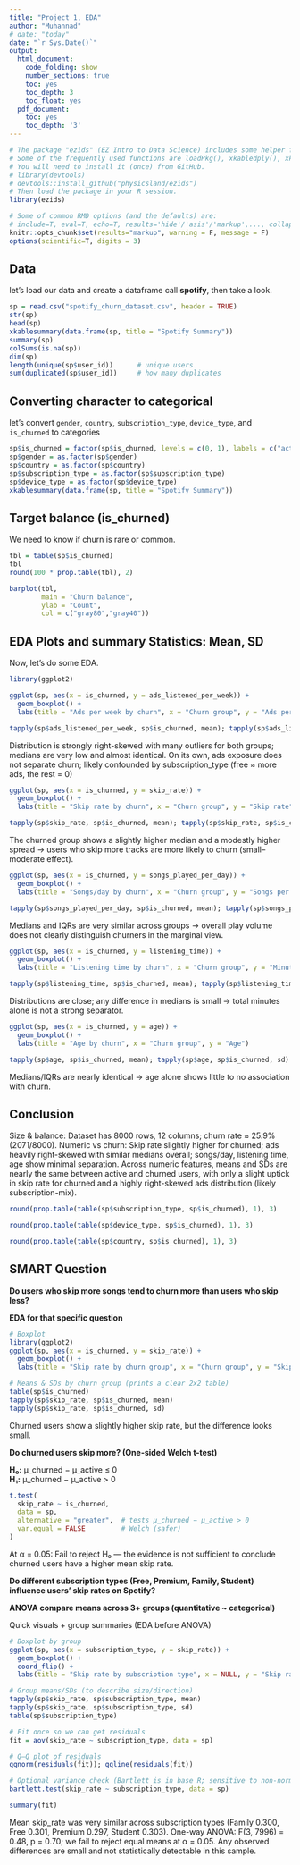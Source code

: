 ```yaml
---
title: "Project 1, EDA"
author: "Muhannad"
# date: "today"
date: "`r Sys.Date()`"
output:
  html_document:
    code_folding: show
    number_sections: true
    toc: yes
    toc_depth: 3
    toc_float: yes
  pdf_document:
    toc: yes
    toc_depth: '3'
---
```



```r
# The package "ezids" (EZ Intro to Data Science) includes some helper functions we developed for the course. 
# Some of the frequently used functions are loadPkg(), xkabledply(), xkablesummary(), uzscale(), etc.
# You will need to install it (once) from GitHub.
# library(devtools)
# devtools::install_github("physicsland/ezids")
# Then load the package in your R session.
library(ezids)
```

```r
# Some of common RMD options (and the defaults) are: 
# include=T, eval=T, echo=T, results='hide'/'asis'/'markup',..., collapse=F, warning=T, message=T, error=T, cache=T, fig.width=6, fig.height=4, fig.dim=c(6,4) #inches, fig.align='left'/'center','right', 
knitr::opts_chunk$set(results="markup", warning = F, message = F)
options(scientific=T, digits = 3) 
```

## Data

let's load our data and create a dataframe call **spotify**, then take a look.

```r
sp = read.csv("spotify_churn_dataset.csv", header = TRUE)
str(sp)
head(sp)
xkablesummary(data.frame(sp, title = "Spotify Summary"))
summary(sp)
colSums(is.na(sp))
dim(sp)
length(unique(sp$user_id))      # unique users
sum(duplicated(sp$user_id))     # how many duplicates
```

## Converting character to categorical

let's convert `gender`, `country`, `subscription_type`, `device_type`, and `is_churned` to categories
```r
sp$is_churned = factor(sp$is_churned, levels = c(0, 1), labels = c("active", "churned"))
sp$gender = as.factor(sp$gender)
sp$country = as.factor(sp$country)
sp$subscription_type = as.factor(sp$subscription_type)
sp$device_type = as.factor(sp$device_type)
xkablesummary(data.frame(sp, title = "Spotify Summary"))
```

## Target balance (is_churned)

We need to know if churn is rare or common.

```r
tbl = table(sp$is_churned)
tbl
round(100 * prop.table(tbl), 2)
```
```r
barplot(tbl,
        main = "Churn balance",
        ylab = "Count",
        col = c("gray80","gray40"))
```


## EDA Plots and summary Statistics: Mean, SD

Now, let's do some EDA.

```r
library(ggplot2)

ggplot(sp, aes(x = is_churned, y = ads_listened_per_week)) +
  geom_boxplot() +
  labs(title = "Ads per week by churn", x = "Churn group", y = "Ads per week")

tapply(sp$ads_listened_per_week, sp$is_churned, mean); tapply(sp$ads_listened_per_week, sp$is_churned, sd)
```
Distribution is strongly right-skewed with many outliers for both groups; medians are very low and almost identical. On its own, ads exposure does not separate churn; likely confounded by subscription_type (free ≈ more ads, the rest = 0)


```r
ggplot(sp, aes(x = is_churned, y = skip_rate)) +
  geom_boxplot() +
  labs(title = "Skip rate by churn", x = "Churn group", y = "Skip rate")

tapply(sp$skip_rate, sp$is_churned, mean); tapply(sp$skip_rate, sp$is_churned, sd)
```
The churned group shows a slightly higher median and a modestly higher spread → users who skip more tracks are more likely to churn (small–moderate effect).

```r
ggplot(sp, aes(x = is_churned, y = songs_played_per_day)) +
  geom_boxplot() +
  labs(title = "Songs/day by churn", x = "Churn group", y = "Songs per day")

tapply(sp$songs_played_per_day, sp$is_churned, mean); tapply(sp$songs_played_per_day, sp$is_churned, sd)

```
Medians and IQRs are very similar across groups → overall play volume does not clearly distinguish churners in the marginal view.

```r
ggplot(sp, aes(x = is_churned, y = listening_time)) +
  geom_boxplot() +
  labs(title = "Listening time by churn", x = "Churn group", y = "Minutes")

tapply(sp$listening_time, sp$is_churned, mean); tapply(sp$listening_time, sp$is_churned, sd)
```
Distributions are close; any difference in medians is small → total minutes alone is not a strong separator.

```r
ggplot(sp, aes(x = is_churned, y = age)) +
  geom_boxplot() +
  labs(title = "Age by churn", x = "Churn group", y = "Age")

tapply(sp$age, sp$is_churned, mean); tapply(sp$age, sp$is_churned, sd)

```
Medians/IQRs are nearly identical → age alone shows little to no association with churn.

## Conclusion
Size & balance: Dataset has 8000 rows, 12 columns; churn rate ≈ 25.9% (2071/8000).
Numeric vs churn: Skip rate slightly higher for churned; ads heavily right-skewed with similar medians overall; songs/day, listening time, age show minimal separation.
Across numeric features, means and SDs are nearly the same between active and churned users, with only a slight uptick in skip rate for churned and a highly right-skewed ads distribution (likely subscription-mix).

```r
round(prop.table(table(sp$subscription_type, sp$is_churned), 1), 3)
```
```r
round(prop.table(table(sp$device_type, sp$is_churned), 1), 3)
```
```r
round(prop.table(table(sp$country, sp$is_churned), 1), 3)
```










## SMART Question

**Do users who skip more songs tend to churn more than users who skip less?**

**EDA for that specific question**

```r
# Boxplot
library(ggplot2)
ggplot(sp, aes(x = is_churned, y = skip_rate)) +
  geom_boxplot() +
  labs(title = "Skip rate by churn group", x = "Churn group", y = "Skip rate")
```

```r
# Means & SDs by churn group (prints a clear 2x2 table)
table(sp$is_churned)
tapply(sp$skip_rate, sp$is_churned, mean)
tapply(sp$skip_rate, sp$is_churned, sd)
```
Churned users show a slightly higher skip rate, but the difference looks small.

**Do churned users skip more? (One-sided Welch t-test)**

**H₀:** μ_churned − μ_active ≤ 0  
**H₁:** μ_churned − μ_active > 0

```r
t.test(
  skip_rate ~ is_churned,
  data = sp,
  alternative = "greater",  # tests μ_churned − μ_active > 0
  var.equal = FALSE         # Welch (safer)
)

```
At α = 0.05: Fail to reject H₀ — the evidence is not sufficient to conclude churned users have a higher mean skip rate.




**Do different subscription types (Free, Premium, Family, Student) influence users’ skip rates on Spotify?**

**ANOVA compare means across 3+ groups (quantitative ~ categorical)**

Quick visuals + group summaries (EDA before ANOVA)

```r

# Boxplot by group
ggplot(sp, aes(x = subscription_type, y = skip_rate)) +
  geom_boxplot() +
  coord_flip() +
  labs(title = "Skip rate by subscription type", x = NULL, y = "Skip rate")

# Group means/SDs (to describe size/direction)
tapply(sp$skip_rate, sp$subscription_type, mean)
tapply(sp$skip_rate, sp$subscription_type, sd)
table(sp$subscription_type)
```

```r
# Fit once so we can get residuals
fit = aov(skip_rate ~ subscription_type, data = sp)

# Q–Q plot of residuals
qqnorm(residuals(fit)); qqline(residuals(fit))

# Optional variance check (Bartlett is in base R; sensitive to non-normality)
bartlett.test(skip_rate ~ subscription_type, data = sp)
```

```r
summary(fit)
```
Mean skip_rate was very similar across subscription types (Family 0.300, Free 0.301, Premium 0.297, Student 0.303). One-way ANOVA: F(3, 7996) = 0.48, p = 0.70; we fail to reject equal means at α = 0.05. Any observed differences are small and not statistically detectable in this sample.